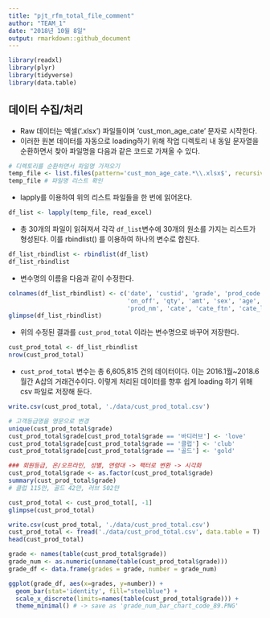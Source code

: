```yaml
---
title: "pjt_rfm_total_file_comment"
author: "TEAM_1"
date: "2018년 10월 8일"
output: rmarkdown::github_document
---
```


```r
library(readxl)
library(plyr)
library(tidyverse)
library(data.table)
```

## 데이터 수집/처리

- Raw 데이터는 엑셀('.xlsx') 파일들이며 'cust_mon_age_cate' 문자로 시작한다.
- 이러한 원본 데이터를 자동으로 loading하기 위해 작업 디렉토리 내 동일 문자열을 순환하면서 찾아 파일명을 다음과 같은 코드로 가져올 수 있다.

```r
# 디렉토리를 순환하면서 파일명 가져오기
temp_file <- list.files(pattern='cust_mon_age_cate.*\\.xlsx$', recursive = TRUE) 
temp_file # 파일명 리스트 확인
```

- lapply를 이용하여 위의 리스트 파일들을 한 번에 읽어온다.
```r
df_list <- lapply(temp_file, read_excel)
```

- 총 30개의 파일이 읽혀져서 각각 `df_list`변수에 30개의 원소를 가지는 리스트가 형성된다. 이를 rbindlist() 를 이용하여 하나의 변수로 합친다.
```r
df_list_rbindlist <- rbindlist(df_list)
df_list_rbindlist
```

 - 변수명의 이름을 다음과 같이 수정한다.
```r
colnames(df_list_rbindlist) <- c('date', 'custid', 'grade', 'prod_code', 
                                 'on_off', 'qty', 'amt', 'sex', 'age',
                                 'prod_nm', 'cate', 'cate_ftn', 'cate_line')
glimpse(df_list_rbindlist)
```

- 위의 수정된 결과를 `cust_prod_total` 이라는 변수명으로 바꾸어 저장한다.
```r
cust_prod_total <- df_list_rbindlist
nrow(cust_prod_total)
```

- `cust_prod_total` 변수는 총 6,605,815 건의 데이터이다. 이는 2016.1월~2018.6월간 A샵의 거래건수이다. 이렇게 처리된 데이터를 향후 쉽게 loading 하기 위해 csv 파일로 저장해 둔다.
```r
write.csv(cust_prod_total, './data/cust_prod_total.csv')
```

```r
# 고객등급명을 영문으로 변경
unique(cust_prod_total$grade)
cust_prod_total$grade[cust_prod_total$grade == '바디러브'] <- 'love'
cust_prod_total$grade[cust_prod_total$grade == '클럽'] <- 'club'
cust_prod_total$grade[cust_prod_total$grade == '골드'] <- 'gold'
```


```r
### 회원등급, 온/오프라인, 성별, 연령대 -> 팩터로 변환 -> 시각화
cust_prod_total$grade <- as.factor(cust_prod_total$grade)
summary(cust_prod_total$grade)
# 클럽 115만, 골드 42만, 러브 502만 
```

```r
cust_prod_total <- cust_prod_total[, -1]
glimpse(cust_prod_total)
```


```r
write.csv(cust_prod_total, './data/cust_prod_total.csv')
cust_prod_total <- fread('./data/cust_prod_total.csv', data.table = T)
head(cust_prod_total)
```

```r
grade <- names(table(cust_prod_total$grade))
grade_num <- as.numeric(unname(table(cust_prod_total$grade)))
grade_df <- data.frame(grades = grade, number = grade_num)

ggplot(grade_df, aes(x=grades, y=number)) + 
  geom_bar(stat='identity', fill="steelblue") +
  scale_x_discrete(limits=names(table(cust_prod_total$grade))) +
  theme_minimal() # -> save as 'grade_num_bar_chart_code_89.PNG'
```

```r

```